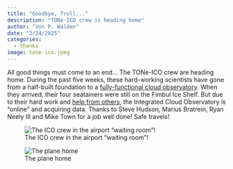 ```yaml
---
title: "Goodbye, Troll..."
description: "TONe-ICO crew is heading home"
author: "Von P. Walden"
date: "2/24/2025"
categories:
  - thanks
image: tone-ico.jpeg
---
```


All good things must come to an end... The TONe-ICO crew are heading home. During the past five weeks, these hard-working scientists have gone from a half-built foundation to a [fully-functional cloud observatory](tone-ico.jpeg). When they arrived, their four seatainers were still on the Fimbul Ice Shelf. But due to their hard work and [help from others](../thank-you/index.qmd), the Integrated Cloud Observatory is "online" and acquiring data. Thanks to Steve Hudson, Marius Bratrein, Ryan Neely III and Mike Town for a job well done! Safe travels!

![The ICO crew in the airport "waiting room"!](the-crew.jpeg)

![The plane home](the-plane.jpeg)